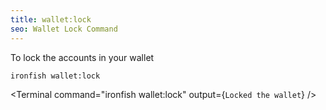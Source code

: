 ```yaml
---
title: wallet:lock
seo: Wallet Lock Command
---
```


To lock the accounts in your wallet 

```sh
ironfish wallet:lock
```

<Terminal command="ironfish wallet:lock"
  output={`
Locked the wallet
  `}
/>
